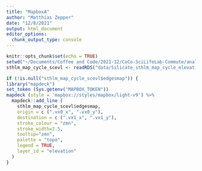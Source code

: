 ```yaml
---
title: "MapboxA"
author: "Matthias Zepper"
date: "12/8/2021"
output: html_document
editor_options: 
  chunk_output_type: console
---
```


```r
knitr::opts_chunk$set(echo = TRUE)
setwd("~/Documents/Coffee and Code/2021-12/CoCo-SciLifeLab-Commute/analysis")
sthlm_map_cycle_scevl <- readRDS("data/Silicate_sthlm_map_cycle_elevation.Rds")
```

```r
if (!is.null("sthlm_map_cycle_scevl$edgesmap")) {
library("mapdeck")
set_token (Sys.getenv("MAPBOX_TOKEN"))
mapdeck (style = 'mapbox://styles/mapbox/light-v9') %>%
  mapdeck::add_line (
    sthlm_map_cycle_scevl$edgesmap,
    origin = c (".vx0_x", ".vx0_y"),
    destination = c (".vx1_x", ".vx1_y"),
    stroke_colour = "zmn",
    stroke_width=2.5,
    tooltip="zmn",
    palette = "topo",
    legend = TRUE,
    layer_id = "elevation"
  )
}
```

